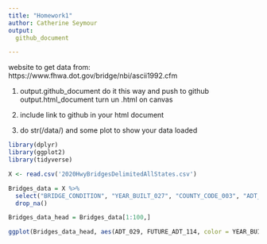 ```yaml
---
title: "Homework1"
author: Catherine Seymour
output:
  github_document

---
```

website to get data from: https://www.fhwa.dot.gov/bridge/nbi/ascii1992.cfm

1. output.github_document
  do it this way and push to github
  output.html_document
  turn un .html on canvas
  
2. include link to github in your html document
3. do str(/data/) and some plot to show your data loaded

```r
library(dplyr)
library(ggplot2)
library(tidyverse)
```
  

```r
X <- read.csv('2020HwyBridgesDelimitedAllStates.csv')
```

```r
Bridges_data = X %>%
  select("BRIDGE_CONDITION", "YEAR_BUILT_027", "COUNTY_CODE_003", "ADT_029", "STRUCTURE_NUMBER_008", "FUTURE_ADT_114") %>%
  drop_na()
```
```r
Bridges_data_head = Bridges_data[1:100,]

ggplot(Bridges_data_head, aes(ADT_029, FUTURE_ADT_114, color = YEAR_BUILT_027)) + geom_point() + scale_y_discrete(breaks = seq(0, 10000, 1000))
```










